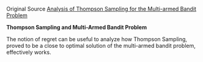 Original Source [Analysis of Thompson Sampling for the Multi-armed Bandit Problem](http://proceedings.mlr.press/v23/agrawal12/agrawal12.pdf)

**Thompson Sampling and Multi-Armed Bandit Problem**

The notion of regret can be useful to analyze how Thompson Sampling, proved to be a close to optimal solution of 
the multi-armed bandit problem, effectively works.
